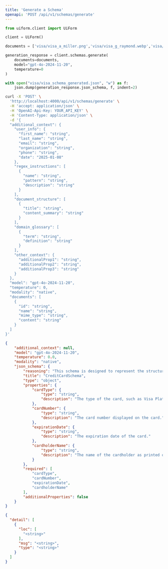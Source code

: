 ```yaml
---
title: 'Generate a Schema'
openapi: 'POST /api/v1/schemas/generate'
---
```


<RequestExample>




```python python
from uiform.client import UiForm

client = UiForm()

documents = ['visa/visa_a_miller.png','visa/visa_g_raymond.webp','visa/visa_m_demonceaux.webp']

generation_response = client.schemas.generate(
    documents=documents,
    model="gpt-4o-2024-11-20", 
    temperature=0
)

with open("visa/visa_schema_generated.json", "w") as f:
    json.dump(generation_response.json_schema, f, indent=2)
```


```bash curl
curl -X 'POST' \
  'http://localhost:4000/api/v1/schemas/generate' \
  -H 'accept: application/json' \
  -H 'OpenAI-Api-Key: YOUR_API_KEY' \
  -H 'Content-Type: application/json' \
  -d '{
  "additional_context": {
    "user_info": {
      "first_name": "string",
      "last_name": "string",
      "email": "string",
      "organization": "string",
      "phone": "string",
      "date": "2025-01-08"
    },
    "regex_instructions": [
      {
        "name": "string",
        "pattern": "string",
        "description": "string"
      }
    ],
    "document_structure": [
      {
        "title": "string",
        "content_summary": "string"
      }
    ],
    "domain_glossary": [
      {
        "term": "string",
        "definition": "string"
      }
    ],
    "other_context": {
      "additionalProp1": "string",
      "additionalProp2": "string",
      "additionalProp3": "string"
    }
  },
  "model": "gpt-4o-2024-11-20",
  "temperature": 0,
  "modality": "native",
  "documents": [
    {
      "id": "string",
      "name": "string",
      "mime_type": "string",
      "content": "string"
    }
  ]
}'
```

</RequestExample>


<ResponseExample>

```json 200
{
    "additional_context": null,
    "model": "gpt-4o-2024-11-20",
    "temperature": 0.0,
    "modality": "native",
    "json_schema": {
        "reasoning": "This schema is designed to represent the structure of credit card data as depicted in the provided images. It includes fields for card type, card number, expiration date, and cardholder name.",
        "title": "CreditCardSchema",
        "type": "object",
        "properties": {
            "cardType": {
                "type": "string",
                "description": "The type of the card, such as Visa Platinum or Visa Electron."
            },
            "cardNumber": {
                "type": "string",
                "description": "The card number displayed on the card."
            },
            "expirationDate": {
                "type": "string",
                "description": "The expiration date of the card."
            },
            "cardholderName": {
                "type": "string",
                "description": "The name of the cardholder as printed on the card."
            }
        },
        "required": [
            "cardType",
            "cardNumber",
            "expirationDate",
            "cardholderName"
        ],
        "additionalProperties": false
    }
}
```

```json 422
{
  "detail": [
    {
      "loc": [
        "<string>"
      ],
      "msg": "<string>",
      "type": "<string>"
    }
  ]
}
```


</ResponseExample>

